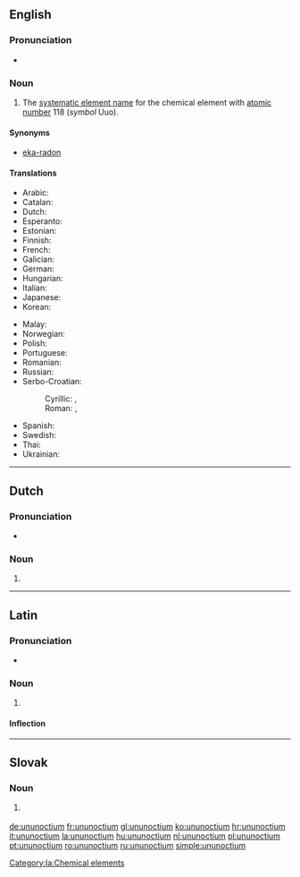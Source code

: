 ==English==

{{elements|Uuo|ununseptium|Uus|ununennium|Uue}}

===Pronunciation===
* {{audio|En-ununoctium.oga|Audio}}

===Noun===
{{en-noun|-}}
{{wikipedia}}

# The [[systematic element name]] for the chemical element with [[atomic number]] 118 (''symbol'' Uuo).

====Synonyms====
* [[eka-radon]]

====Translations====
{{trans-top|chemical element}}
* Arabic: {{t|ar|أنون أوكتيوم|tr=’unun ’úktiyum|m}}
* Catalan: {{t|ca|ununocti|m}}
* Dutch: {{t+|nl|ununoctium|n}}
* Esperanto: {{t|eo|ununoktio}}
* Estonian: {{t|et|ununoktium}}
* Finnish: {{t|fi|ununoktium}}
* French: {{t+|fr|ununoctium|m}}
* Galician: {{t+|gl|ununoctio|m}}
* German: {{t+|de|Ununoctium|n}}
* Hungarian: {{t+|hu|ununoctium}}
* Italian: {{t+|it|ununoctio|m}}
* Japanese: {{t|ja|ウンウンオクチウム|tr=ununokuchiumu}}
* Korean: {{t|ko|우누녹튬|tr=ununoktyum}}
{{trans-mid}}
* Malay: {{t|ms|ununoktium}}
* Norwegian: {{t|no|ununoctium}}
* Polish: {{t+|pl|ununoctium|m}}
* Portuguese: {{t+|pt|ununóctio|m}}
* Romanian: {{t+|ro|ununoctiu|n}}
* Russian: {{t+|ru|унуно́ктий|m}}
* Serbo-Croatian:
*: Cyrillic: {{t|sh|унуноктиј|m}}, {{t|sh|унуноктијум|m}}
*: Roman: {{t|sh|ununoktij|m}}, {{t|sh|ununoktijum|m}}
* Spanish: {{t+|es|ununoctio|m}}
* Swedish: {{t|sv|ununoctium}}
* Thai: {{t|th|อูนอูนออกเทียม|tr=ūnūnòktiam}}
* Ukrainian: {{t|uk|унуноктій|tr=ununóktij|m}}
{{trans-bottom}}

----

==Dutch==
{{wikipedia|lang=nl}}
{{elements|Uuo|ununseptium|Uus|ununennium|Uue|lang=nl}}

===Pronunciation===
* {{audio|Nl-ununoctium.ogg|Audio|lang=nl}}

===Noun===
{{nl-noun|n|-|-}}

# {{l|en|ununoctium}}

----

==Latin==
{{wikipedia|lang=la}}

===Pronunciation===
* {{la-pronunc|ūnūnoctium}}

===Noun===
{{la-noun|ūnūnoctium|ununoctii|ūnūnoctiī|n|second}}

# {{l|en|ununoctium}}

====Inflection====
{{la-decl-2nd-N|ūnūnocti}}

[[Category:la:Chemical elements]]

----

==Slovak==
{{elements|Uuo|ununseptium|Uus|ununennium|Uue|lang=sk}}

===Noun===
{{sk-noun|g=n|gen=ununoctia|decl=mesto}}

# {{l|en|ununoctium}} {{gloss|element}}

[[de:ununoctium]]
[[fr:ununoctium]]
[[gl:ununoctium]]
[[ko:ununoctium]]
[[hr:ununoctium]]
[[it:ununoctium]]
[[la:ununoctium]]
[[hu:ununoctium]]
[[nl:ununoctium]]
[[pl:ununoctium]]
[[pt:ununoctium]]
[[ro:ununoctium]]
[[ru:ununoctium]]
[[simple:ununoctium]]